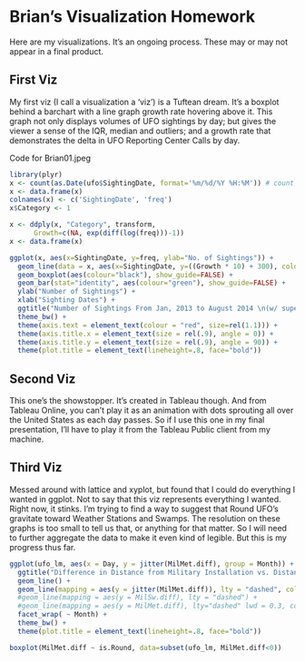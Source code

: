 Brian's Visualization Homework
=========
Here are my visualizations. It's an ongoing process. These may or may not appear in a final product.

First Viz
--------------

My first viz (I call a visualization a 'viz') is a Tuftean dream. It's a boxplot behind a barchart with a line graph growth rate hovering above it. This graph not only displays volumes of UFO sightings by day; but gives the viewer a sense of the IQR, median and outliers; and a growth rate that demonstrates the delta in UFO Reporting Center Calls by day.

Code for Brian01.jpeg

```r
library(plyr)
x <- count(as.Date(ufo$SightingDate, format='%m/%d/%Y %H:%M')) # count by Date
x <- data.frame(x)
colnames(x) <- c('SightingDate', 'freq')
x$Category <- 1

x <- ddply(x, "Category", transform,
      Growth=c(NA, exp(diff(log(freq)))-1))
x <- data.frame(x)

ggplot(x, aes(x=SightingDate, y=freq, ylab="No. of Sightings")) + 
  geom_line(data = x, aes(x=SightingDate, y=((Growth * 10) + 300), colour="black"), show_guide=FALSE) +
  geom_boxplot(aes(colour="black"), show_guide=FALSE) +
  geom_bar(stat="identity", aes(colour="green"), show_guide=FALSE) +
  ylab("Number of Sightings") + 
  xlab("Sighting Dates") + 
  ggtitle("Number of Sightings From Jan, 2013 to August 2014 \n(w/ superimposed growth rate)") + 
  theme_bw() +
  theme(axis.text = element_text(colour = "red", size=rel(1.1))) +
  theme(axis.title.x = element_text(size = rel(.9), angle = 0)) +
  theme(axis.title.y = element_text(size = rel(.9), angle = 90)) +
  theme(plot.title = element_text(lineheight=.8, face="bold"))

```

Second Viz
---------------
This one's the showstopper. It's created in Tableau though. And from Tableau Online, you can't play it as an animation with dots sprouting all over the United States as each day passes. So if I use this one in my final presentation, I'll have to play it from the Tableau Public client from my machine.


Third Viz
---------------
Messed around with lattice and xyplot, but found that I could do everything I wanted in ggplot. Not to say that this viz represents everything I wanted. Right now, it stinks. I'm trying to find a way to suggest that Round UFO's gravitate toward Weather Stations and Swamps. The resolution on these graphs is too small to tell us that, or anything for that matter. So I will need to further aggregate the data to make it even kind of legible. But this is my progress thus far.

```r
ggplot(ufo_lm, aes(x = Day, y = jitter(MilMet.diff), group = Month)) + 
  ggtitle("Difference in Distance from Military Installation vs. Distance from Meteorological Station (by Month)") + 
  geom_line() +
  geom_line(mapping = aes(y = jitter(MilMet.diff)), lty = "dashed", colour="red") +
  #geom_line(mapping = aes(y = MilSw.diff), lty = "dashed") +
  #geom_line(mapping = aes(y = MilMet.diff), lty="dashed" lwd = 0.3, colour = "red") +
  facet_wrap( ~ Month) +
  theme_bw() +
  theme(plot.title = element_text(lineheight=.8, face="bold"))

boxplot(MilMet.diff ~ is.Round, data=subset(ufo_lm, MilMet.diff<0))

```
